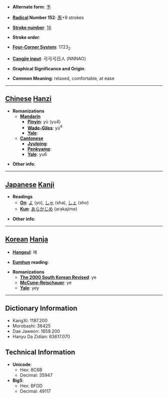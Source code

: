 * '''Alternate form''': [[予]]

* '''[[Wiktionary:Chinese radical index| Radical]] Number 152''': [[Wiktionary:Chinese radical index 豕|豕]]+9 strokes

* '''[[Wiktionary:Chinese total strokes index|Stroke number]]''': [[Wiktionary:Chinese total strokes index 16|16]]

* '''Stroke order''': 

* '''[[Wiktionary:Chinese four corner index|Four-Corner System]]''': 1723<sub>2</sub>

* '''[[Wiktionary:Chinese Cangjie index|Cangjie input]]''': 弓弓弓日人 (NNNAO)

* '''Graphical Significance and Origin''': 

* '''Common Meaning''': relaxed, comfortable, at ease

----

== [[Chinese]] [[Hanzi]] ==

* '''Romanizations'''
** '''[[Mandarin]]'''
*** '''[[Pinyin]]''': yù (yu4)
*** '''[[Wade-Giles]]''': yü<sup>4</sup>
*** '''[[Yale]]''': 
** '''[[Cantonese]]'''
*** '''[[Jyutping]]''':
*** '''[[Penkyamp]]''': 
*** '''[[Yale]]''': yu6

* '''Other info''': 

----

== [[Japanese]] [[Kanji]] ==

* '''Readings'''
** '''[[On]]''': [[よ]] (yo), [[しゃ]] (sha), [[しょ]] (sho)
** '''[[Kun]]''': [[あらかじめ]] (arakajime)

* '''Other info''':  

----

== [[Korean]] [[Hanja]] ==

* '''[[Hangeul]]''': 예

* '''[[Eumhun]] reading''': 

* '''Romanizations'''
** '''[[The 2000 South Korean Revised Romanization|The 2000 South Korean Revised]]''': ye
** '''[[McCune-Reischauer]]''': ye
** '''[[Yale]]''': yey

----

== Dictionary Information ==

* KangXi: 1197.200
* Morobashi: 36425
* Dae Jaweon: 1659.200
* Hanyu Da Zidian: 63617.070

== Technical Information ==

* '''Unicode''':
** Hex: 8C6B
** Decimal: 35947
* '''Big5''':
** Hex: BFDD
** Decimal: 49117